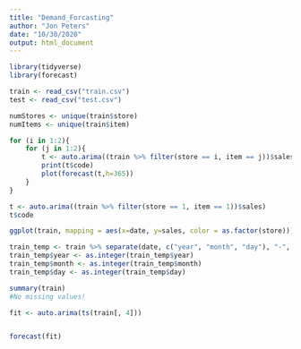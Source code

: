 ```yaml
---
title: "Demand_Forcasting"
author: "Jon Peters"
date: "10/30/2020"
output: html_document
---
```


```r
library(tidyverse)
library(forecast)

train <- read_csv("train.csv")
test <- read_csv("test.csv")

numStores <- unique(train$store)
numItems <- unique(train$item)

```

```r
for (i in 1:2){
    for (j in 1:2){
        t <- auto.arima((train %>% filter(store == i, item == j))$sales, seasonal = TRUE)
        print(t$code)
        plot(forecast(t,h=365))
    }
}
```

```r
t <- auto.arima((train %>% filter(store == 1, item == 1))$sales)
t$code
```


```r
ggplot(train, mapping = aes(x=date, y=sales, color = as.factor(store))) + geom_point() + theme_classic()
```


```r
train_temp <- train %>% separate(date, c("year", "month", "day"), "-", remove = TRUE, convert = FALSE)
train_temp$year <- as.integer(train_temp$year)
train_temp$month <- as.integer(train_temp$month)
train_temp$day <- as.integer(train_temp$day)
```























```r
summary(train)
#No missing values!
```

```r
fit <- auto.arima(ts(train[, 4]))


forecast(fit)
```


